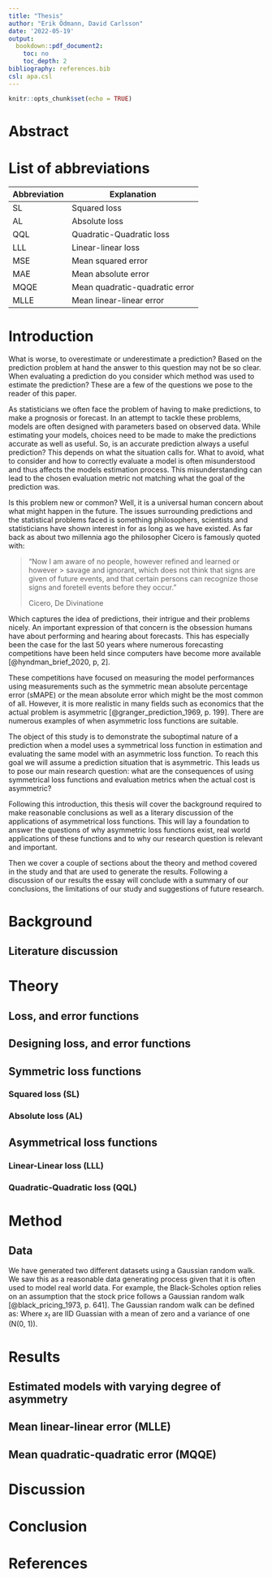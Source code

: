 ```yaml
---
title: "Thesis"
author: "Erik Ödmann, David Carlsson"
date: '2022-05-19'
output: 
  bookdown::pdf_document2:
    toc: no
    toc_depth: 2
bibliography: references.bib  
csl: apa.csl
---
```


```r
knitr::opts_chunk$set(echo = TRUE)
```

\newpage

# Abstract

\newpage

\tableofcontents

\newpage

# List of abbreviations

| **Abbreviation** | **Explanation**                |
|------------------|--------------------------------|
| SL               | Squared loss                   |
| AL               | Absolute loss                  |
| QQL              | Quadratic-Quadratic loss       |
| LLL              | Linear-linear loss             |
| MSE              | Mean squared error             |
| MAE              | Mean absolute error            |
| MQQE             | Mean quadratic-quadratic error |
| MLLE             | Mean linear-linear error       |

\newpage

# Introduction

What is worse, to overestimate or underestimate a prediction? Based on the prediction problem at hand the answer to this question may not be so clear. When evaluating a prediction do you consider which method was used to estimate the prediction? These are a few of the questions we pose to the reader of this paper. 

As statisticians we often face the problem of having to make predictions, to make a prognosis or forecast. In an attempt to tackle these problems, models are often designed with parameters based on observed data. While estimating your models, choices need to be made to make the predictions accurate as well as useful. So, is an accurate prediction always a useful prediction? This depends on what the situation calls for. What to avoid, what to consider and how to correctly evaluate a model is often misunderstood and thus affects the models estimation process. This misunderstanding can lead to the chosen evaluation metric not matching what the goal of the prediction was. 

Is this problem new or common? Well, it is a universal human concern about what might happen in the future. The issues surrounding predictions and the statistical problems faced is something philosophers, scientists and statisticians have shown interest in for as long as we have existed. As far back as about two millennia ago the philosopher Cicero is famously quoted with:

> “Now I am aware of no people, however refined and learned or however > savage and ignorant, which does not think that signs are given of future events, and that certain persons can recognize those signs and foretell events before they occur.”
>
>Cicero, De Divinatione

Which captures the idea of predictions, their intrigue and their problems nicely. An important expression of that concern is the obsession humans have about performing and hearing about forecasts. This has especially been the case for the last 50 years where numerous forecasting competitions have been held since computers have become more available [@hyndman_brief_2020, p, 2]. 

These competitions have focused on measuring the model performances using measurements such as the symmetric mean absolute percentage error (sMAPE) or the mean absolute error which might be the most common of all. However, it is more realistic in many fields such as economics that the actual problem is asymmetric [@granger_prediction_1969, p. 199]. There are numerous examples of when asymmetric loss functions are suitable. 

The object of this study is to demonstrate the suboptimal nature of a prediction when a model uses a symmetrical loss function in estimation and evaluating the same model with an asymmetric loss function. To reach this goal we will assume a prediction situation that is asymmetric. This leads us to pose our main research question: what are the consequences of using symmetrical loss functions and evaluation metrics when the actual cost is asymmetric?

Following this introduction, this thesis will cover the background required to make reasonable conclusions as well as a literary discussion of the applications of asymmetrical loss functions. This will lay a foundation to answer the questions of why asymmetric loss functions exist, real world applications of these functions and to why our research question is relevant and important.

Then we cover a couple of sections about the theory and method covered in the study and that are used to generate the results. Following a discussion of our results the essay will conclude with a summary of our conclusions, the limitations of our study and suggestions of future research. 


# Background

## Literature discussion


# Theory

## Loss, and error functions	

## Designing loss, and error functions	

## Symmetric loss functions	

### Squared loss (SL)	

### Absolute loss (AL)	

## Asymmetrical loss functions	

### Linear-Linear loss (LLL)	

### Quadratic-Quadratic loss (QQL)

# Method

## Data

We have generated two different datasets using a Gaussian random walk. We saw this as a reasonable data generating process given that it is often used to model real world data. For example, the Black-Scholes option relies on an assumption that the stock price follows a Gaussian random walk [@black_pricing_1973, p. 641]. The Gaussian random walk can be defined as:
\begin{align*}
y_0 &= 0 \\
y_n &=  \sum_{t = 1}^{n} x_t 
\end{align*}
Where $x_t$ are IID Guassian with a mean of zero and a variance of one (N(0, 1)). 

# Results

## Estimated models with varying degree of asymmetry

## Mean linear-linear error (MLLE)

## Mean quadratic-quadratic error (MQQE)

# Discussion

# Conclusion

\newpage

# References
